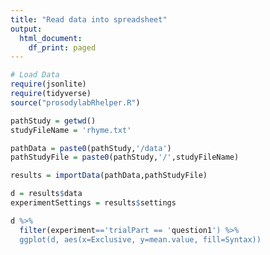 ```yaml
---
title: "Read data into spreadsheet"
output:
  html_document:
    df_print: paged
---
```


```r
# Load Data
require(jsonlite)
require(tidyverse)
source("prosodylabRhelper.R")

pathStudy = getwd()
studyFileName = 'rhyme.txt'

pathData = paste0(pathStudy,'/data')
pathStudyFile = paste0(pathStudy,'/',studyFileName)

results = importData(pathData,pathStudyFile)

d = results$data
experimentSettings = results$settings

```



```r

d %>%
  filter(experiment=='trialPart == 'question1') %>%
  ggplot(d, aes(x=Exclusive, y=mean.value, fill=Syntax))


```
